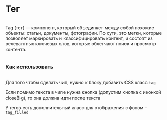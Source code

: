
<Meta of={TagStories}/>

<div class='column gap-24'>
  <h1>Тег</h1>
  <div class='column'>
    <p>Tag (тег) — компонент, который объединяет между собой похожие объекты: статьи, документы, фотографии. По сути,
      это метки, которые позволяет маркировать и классифицировать контент, и состоят из релевантных ключевых слов,
      которые облегчают поиск и просмотр контента.</p>
  </div>
  <h3>Как использовать</h3>
  <div class='column'>
    <p>Для того чтобы сделать чип, нужно к блоку добавить CSS класс <code>tag</code></p>
    <p>Если помимо текста в чипе нужна кнопка (допустим кнопка с иконкой closeBig), то она должна идти после текста</p>
    <p>У тегов есть дополнительный класс для отображения с фоном - <code>tag_filled</code></p>
  </div>
</div>
